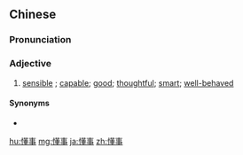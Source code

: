 ==Chinese==
{{zh-forms}}

===Pronunciation===
{{zh-pron
|m=dǒngshì
|c=dung2 si6
|mn=qz:tóng-sīr/xm,zz:tóng-sū
|cat=a
}}

===Adjective===
{{zh-adj}}

# [[sensible]] {{gloss|usually said of a child}}; [[capable]]; [[good]]; [[thoughtful]]; [[smart]]; [[well-behaved]]
#: {{zh-x|一 個 懂事 聽話 的 小孩|a good, '''sensible''' kid}}

====Synonyms====
* {{zh-l|明事理}}

{{zh-cat|Intermediate}}

[[hu:懂事]]
[[mg:懂事]]
[[ja:懂事]]
[[zh:懂事]]